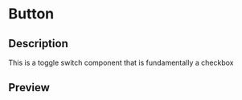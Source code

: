 
<Meta title="Switch" component={SwitchWrapper} />

# Button

## Description

This is a toggle switch component that is fundamentally a checkbox

## Preview

<Preview>
  <Story name="Toggled off">
    <SwitchWrapper id={1}/>
  </Story>
</Preview>

<Preview>
  <Story name="Toggled on">
    <SwitchWrapper id={2} defaultToggleValue={true}/>
  </Story>
</Preview>

<Preview>
  <Story name="small on">
    <SwitchWrapper id={3} defaultToggleValue={true} small/>
  </Story>
</Preview>

<Preview>
  <Story name="small off">
    <SwitchWrapper id={4} small/>
  </Story>
</Preview>

<Preview>
  <Story name="disabled">
    <SwitchWrapper id={5} disabled/>
  </Story>
</Preview>

